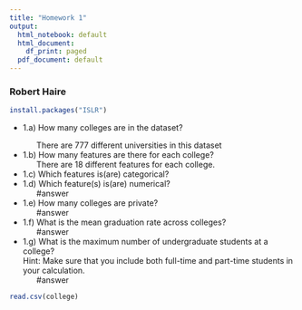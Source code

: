 ```yaml
---
title: "Homework 1"
output:
  html_notebook: default
  html_document:
    df_print: paged
  pdf_document: default
---
```


### Robert Haire
```r
install.packages("ISLR")
```
<ul>
  <li>1.a) How many colleges are in the dataset?</li>
    <ul>
      There are 777 different universities in this dataset
    </ul>
  <li>1.b) How many features are there for each college?
    <ul>
      There are 18 different features for each college.
    </ul>
  </li>
  <li>1.c) Which features is(are) categorical?
    <ul>
      
    </ul>
  </li>
  <li>1.d) Which feature(s) is(are) numerical?
    <ul>
    #answer
    </ul>
  </li>
  <li>1.e) How many colleges are private?
    <ul>
    #answer
    </ul>
  </li>
  <li>1.f) What is the mean graduation rate across colleges?
    <ul>
    #answer
    </ul>
  </li>
  <li>1.g) What is the maximum number of undergraduate students at a college? <br>Hint: Make sure that you include both full-time and part-time students in your calculation. 
    <ul>
    #answer
    </ul>
  </li>
</ul>

```r
read.csv(college)
```


